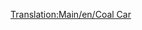 [[Translation:Main/en/Coal Car]]{{en/-}}{{Template:Navbox Vagonok/Hu}}
{{Template:Vagonok/Hu
|NormalCost=£1,375 ($2,750)
|Name=Szénszállító vagon
|NormalWeight=18 / 48 t
|Picture= [[File:en/Coaltruck.png]]
|NormalCapacity=30 tonna szén
|MonoCost=£1,375 ($2,750)
|MonoWeight=18 / 53 t
|MonoCapacity=35 tonna szén
|MagCost=£1,375 ($2,750)
|MagWeight=18 / 55 t
|MagCapacity=37 tonna szén
|Description=Rakománya a [[Main/hu/Szén|szén]], [[Main/en/Éghajlatok/Hu#Mérsékelt|Mérsékelt]] és [[Main/en/Éghajlatok/Hu#SzubarktikusSzubarktikus|szubarktikus]] éghajlaton elérhető.


}}